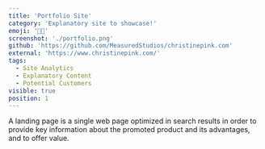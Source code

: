 ```yaml
---
title: 'Portfolio Site'
category: 'Explanatory site to showcase!'
emoji: '👩‍💻'
screenshot: './portfolio.png'
github: 'https://github.com/MeasuredStudios/christinepink.com'
external: 'https://www.christinepink.com/'
tags:
  - Site Analytics
  - Explanatory Content
  - Potential Customers
visible: true
position: 1
---
```


A landing page is a single web page optimized in search results in order to provide key information about the promoted product and its advantages, and to offer value.
